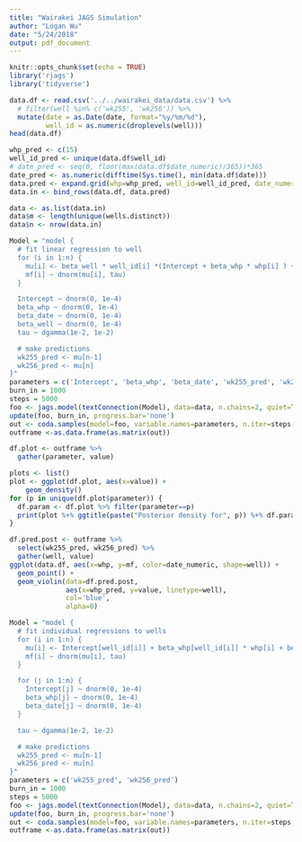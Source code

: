```yaml
---
title: "Wairakei JAGS Simulation"
author: "Logan Wu"
date: "5/24/2018"
output: pdf_document
---
```


```r
knitr::opts_chunk$set(echo = TRUE)
library('rjags')
library('tidyverse')
```

```r
data.df <- read.csv('../../wairakei_data/data.csv') %>%
  # filter(well %in% c('wk255', 'wk256')) %>%
  mutate(date = as.Date(date, format="%y/%m/%d"),
         well_id = as.numeric(droplevels(well)))
head(data.df)

whp_pred <- c(15)
well_id_pred <- unique(data.df$well_id)
# date_pred <- seq(0, floor(max(data.df$date_numeric)/365))*365
date_pred <- as.numeric(difftime(Sys.time(), min(data.df$date)))
data.pred <- expand.grid(whp=whp_pred, well_id=well_id_pred, date_numeric=date_pred)
data.in <- bind_rows(data.df, data.pred)

data <- as.list(data.in)
data$m <- length(unique(wells.distinct))
data$n <- nrow(data.in)
```

```r
Model = "model {
  # fit linear regression to well
  for (i in 1:n) {
    mu[i] <- beta_well * well_id[i] *(Intercept + beta_whp * whp[i] ) + beta_date * date_numeric[i]
    mf[i] ~ dnorm(mu[i], tau)
  }

  Intercept ~ dnorm(0, 1e-4)
  beta_whp ~ dnorm(0, 1e-4)
  beta_date ~ dnorm(0, 1e-4)
  beta_well ~ dnorm(0, 1e-4)
  tau ~ dgamma(1e-2, 1e-2)

  # make predictions
  wk255_pred <- mu[n-1]
  wk256_pred <- mu[n]
}"
parameters = c('Intercept', 'beta_whp', 'beta_date', 'wk255_pred', 'wk256_pred')
burn_in = 1000
steps = 5000
foo <- jags.model(textConnection(Model), data=data, n.chains=2, quiet=TRUE) 
update(foo, burn_in, progress.bar='none')
out <- coda.samples(model=foo, variable.names=parameters, n.iter=steps, progress.bar='none')
outframe <-as.data.frame(as.matrix(out))
```

```r
df.plot <- outframe %>%
  gather(parameter, value)

plots <- list()
plot <- ggplot(df.plot, aes(x=value)) +
    geom_density()
for (p in unique(df.plot$parameter)) {
  df.param <- df.plot %>% filter(parameter==p)
  print(plot %+% ggtitle(paste("Posterior density for", p)) %+% df.param)
}
```

```r
df.pred.post <- outframe %>%
  select(wk255_pred, wk256_pred) %>%
  gather(well, value)
ggplot(data.df, aes(x=whp, y=mf, color=date_numeric, shape=well)) +
  geom_point() +
  geom_violin(data=df.pred.post,
              aes(x=whp_pred, y=value, linetype=well),
              col='blue',
              alpha=0)
```

```r
Model = "model {
  # fit individual regressions to wells
  for (i in 1:n) {
    mu[i] <- Intercept[well_id[i]] + beta_whp[well_id[i]] * whp[i] + beta_date[well_id[i]] * date_numeric[i]
    mf[i] ~ dnorm(mu[i], tau)
  }

  for (j in 1:m) {
    Intercept[j] ~ dnorm(0, 1e-4)
    beta_whp[j] ~ dnorm(0, 1e-4)
    beta_date[j] ~ dnorm(0, 1e-4)
  }

  tau ~ dgamma(1e-2, 1e-2)

  # make predictions
  wk255_pred <- mu[n-1]
  wk256_pred <- mu[n]
}"
parameters = c('wk255_pred', 'wk256_pred')
burn_in = 1000
steps = 5000
foo <- jags.model(textConnection(Model), data=data, n.chains=2, quiet=TRUE) 
update(foo, burn_in, progress.bar='none')
out <- coda.samples(model=foo, variable.names=parameters, n.iter=steps, progress.bar='none')
outframe <-as.data.frame(as.matrix(out))
```
